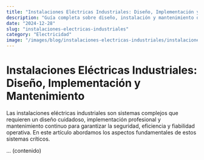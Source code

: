 ```yaml
---
title: "Instalaciones Eléctricas Industriales: Diseño, Implementación y Mantenimiento"
description: "Guía completa sobre diseño, instalación y mantenimiento de sistemas eléctricos industriales, incluyendo normativas, equipos de protección y eficiencia energética."
date: "2024-12-28"
slug: "instalaciones-electricas-industriales"
category: "Electricidad"
image: "/images/blog/instalaciones-electricas-industriales/instalaciones-electricas-industriales-hero-001.webp"
---
```


# Instalaciones Eléctricas Industriales: Diseño, Implementación y Mantenimiento

Las instalaciones eléctricas industriales son sistemas complejos que requieren un diseño cuidadoso, implementación profesional y mantenimiento continuo para garantizar la seguridad, eficiencia y fiabilidad operativa. En este artículo abordamos los aspectos fundamentales de estos sistemas críticos.

... (contenido)
